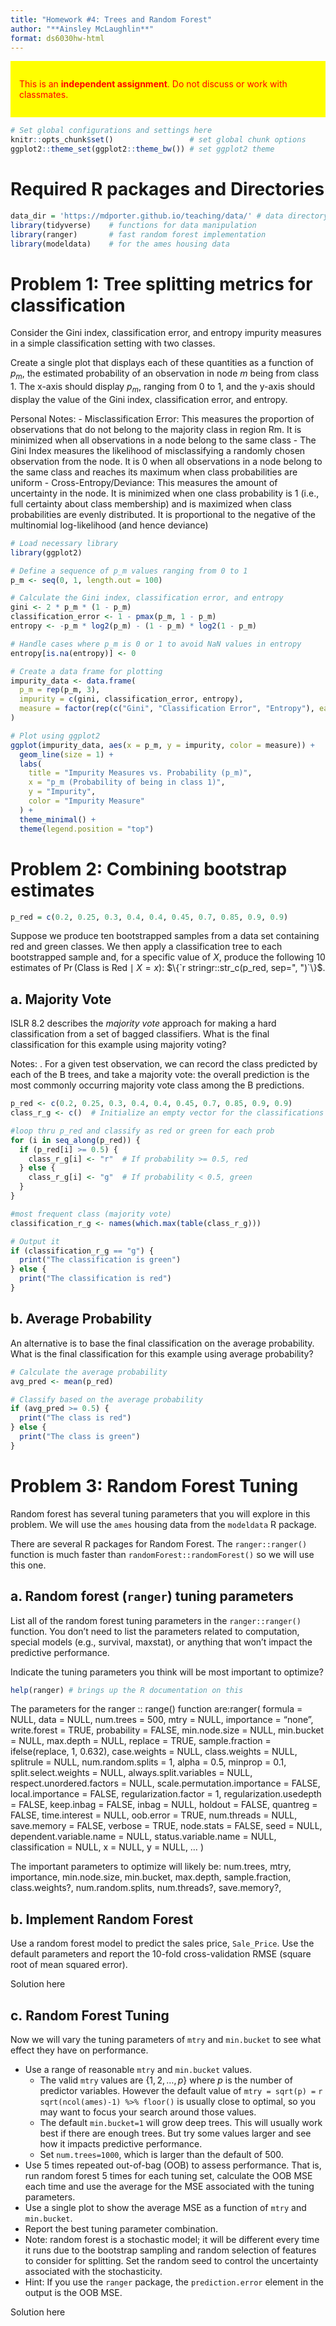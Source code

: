 ```yaml
---
title: "Homework #4: Trees and Random Forest" 
author: "**Ainsley McLaughlin**"
format: ds6030hw-html
---
```


::: {style="background-color:yellow; color:red; display: block; border-color: black; padding:1em"}
This is an **independent assignment**. Do not discuss or work with classmates.
:::

```r
# Set global configurations and settings here
knitr::opts_chunk$set()                 # set global chunk options
ggplot2::theme_set(ggplot2::theme_bw()) # set ggplot2 theme
```

# Required R packages and Directories {.unnumbered .unlisted}

```r
data_dir = 'https://mdporter.github.io/teaching/data/' # data directory
library(tidyverse)    # functions for data manipulation  
library(ranger)       # fast random forest implementation
library(modeldata)    # for the ames housing data
```

# Problem 1: Tree splitting metrics for classification

Consider the Gini index, classification error, and entropy impurity measures in a simple classification setting with two classes. 

Create a single plot that displays each of these quantities as a function of $p_m$, the estimated probability of an observation in node $m$ being from class 1. The x-axis should display $p_m$, ranging from 0 to 1, and the y-axis should display the value of the Gini index, classification error, and entropy.

Personal Notes:
- Misclassification Error: This measures the proportion of observations that do not belong to the
majority class in region Rm. It is minimized when all observations in a node belong to the same class
- The Gini Index measures the likelihood of misclassifying a randomly chosen observation
from the node. It is 0 when all observations in a node belong to the same class and reaches its maximum
when class probabilities are uniform
- Cross-Entropy/Deviance: This measures the amount of uncertainty in the node. It is minimized when
one class probability is 1 (i.e., full certainty about class membership) and is maximized when class
probabilities are evenly distributed. It is proportional to the negative of the multinomial log-likelihood
(and hence deviance)




::: {.callout-note title="Solution"}

```r
# Load necessary library
library(ggplot2)

# Define a sequence of p_m values ranging from 0 to 1
p_m <- seq(0, 1, length.out = 100)

# Calculate the Gini index, classification error, and entropy
gini <- 2 * p_m * (1 - p_m)
classification_error <- 1 - pmax(p_m, 1 - p_m)
entropy <- -p_m * log2(p_m) - (1 - p_m) * log2(1 - p_m)

# Handle cases where p_m is 0 or 1 to avoid NaN values in entropy
entropy[is.na(entropy)] <- 0

# Create a data frame for plotting
impurity_data <- data.frame(
  p_m = rep(p_m, 3),
  impurity = c(gini, classification_error, entropy),
  measure = factor(rep(c("Gini", "Classification Error", "Entropy"), each = 100))
)

# Plot using ggplot2
ggplot(impurity_data, aes(x = p_m, y = impurity, color = measure)) +
  geom_line(size = 1) +
  labs(
    title = "Impurity Measures vs. Probability (p_m)",
    x = "p_m (Probability of being in class 1)",
    y = "Impurity",
    color = "Impurity Measure"
  ) +
  theme_minimal() +
  theme(legend.position = "top")

```

:::

# Problem 2: Combining bootstrap estimates

```r
p_red = c(0.2, 0.25, 0.3, 0.4, 0.4, 0.45, 0.7, 0.85, 0.9, 0.9)
```

Suppose we produce ten bootstrapped samples from a data set containing red and green classes. We then apply a classification tree to each bootstrapped sample and, for a specific value of $X$, produce the following 10 estimates of $\Pr(\text{Class is Red} \mid X=x)$: $\{`r stringr::str_c(p_red, sep=", ")`\}$.

## a. Majority Vote

ISLR 8.2 describes the *majority vote* approach for making a hard classification from a set of bagged classifiers. What is the final classification for this example using majority voting?

Notes: . For a given test observation, we can record the class predicted by each of the B trees, and take a majority vote: the overall prediction is the most commonly occurring majority
vote class among the B predictions.

::: {.callout-note title="Solution"}
```r
p_red <- c(0.2, 0.25, 0.3, 0.4, 0.4, 0.45, 0.7, 0.85, 0.9, 0.9)
class_r_g <- c()  # Initialize an empty vector for the classifications

#loop thru p_red and classify as red or green for each prob
for (i in seq_along(p_red)) {
  if (p_red[i] >= 0.5) {
    class_r_g[i] <- "r"  # If probability >= 0.5, red
  } else {
    class_r_g[i] <- "g"  # If probability < 0.5, green
  }
}

#most frequent class (majority vote)
classification_r_g <- names(which.max(table(class_r_g)))

# Output it
if (classification_r_g == "g") {
  print("The classification is green")
} else {
  print("The classification is red")
}

```
:::

## b. Average Probability

An alternative is to base the final classification on the average probability. What is the final classification for this example using average probability?

::: {.callout-note title="Solution"}
```r
# Calculate the average probability
avg_pred <- mean(p_red)

# Classify based on the average probability
if (avg_pred >= 0.5) {
  print("The class is red")
} else {
  print("The class is green")
}


```
:::


# Problem 3: Random Forest Tuning 

Random forest has several tuning parameters that you will explore in this problem. We will use the `ames` housing data from the `modeldata` R package.

There are several R packages for Random Forest. The `ranger::ranger()` function is much faster than `randomForest::randomForest()` so we will use this one.


## a. Random forest (`ranger`) tuning parameters 

List all of the random forest tuning parameters in the `ranger::ranger()` function. You don't need to list the parameters related to computation, special models (e.g., survival, maxstat), or anything that won't impact the predictive performance. 

Indicate the tuning parameters you think will be most important to optimize? 

::: {.callout-note title="Solution"}
```r
help(ranger) # brings up the R documentation on this
```
The parameters for the ranger :: range() function are:ranger(
  formula = NULL,
  data = NULL,
  num.trees = 500,
  mtry = NULL,
  importance = "none",
  write.forest = TRUE,
  probability = FALSE,
  min.node.size = NULL,
  min.bucket = NULL,
  max.depth = NULL,
  replace = TRUE,
  sample.fraction = ifelse(replace, 1, 0.632),
  case.weights = NULL,
  class.weights = NULL,
  splitrule = NULL,
  num.random.splits = 1,
  alpha = 0.5,
  minprop = 0.1,
  split.select.weights = NULL,
  always.split.variables = NULL,
  respect.unordered.factors = NULL,
  scale.permutation.importance = FALSE,
  local.importance = FALSE,
  regularization.factor = 1,
  regularization.usedepth = FALSE,
  keep.inbag = FALSE,
  inbag = NULL,
  holdout = FALSE,
  quantreg = FALSE,
  time.interest = NULL,
  oob.error = TRUE,
  num.threads = NULL,
  save.memory = FALSE,
  verbose = TRUE,
  node.stats = FALSE,
  seed = NULL,
  dependent.variable.name = NULL,
  status.variable.name = NULL,
  classification = NULL,
  x = NULL,
  y = NULL,
  ...
)

The important parameters to optimize will likely be: num.trees, mtry, importance, min.node.size, min.bucket, max.depth, sample.fraction, class.weights?, num.random.splits, num.threads?, save.memory?, 
:::


## b. Implement Random Forest

Use a random forest model to predict the sales price, `Sale_Price`. Use the default parameters and report the 10-fold cross-validation RMSE (square root of mean squared error). 

::: {.callout-note title="Solution"}
Solution here
:::



## c. Random Forest Tuning

Now we will vary the tuning parameters of `mtry` and `min.bucket` to see what effect they have on performance. 

- Use a range of reasonable `mtry` and `min.bucket` values. 
    - The valid `mtry` values are $\{1,2, \ldots, p\}$ where $p$ is the number of predictor variables. However the default value of `mtry = sqrt(p) =` `r sqrt(ncol(ames)-1) %>% floor()` is usually close to optimal, so you may want to focus your search around those values. 
    - The default `min.bucket=1` will grow deep trees. This will usually work best if there are enough trees. But try some values larger and see how it impacts predictive performance. 
    - Set `num.trees=1000`, which is larger than the default of 500. 
- Use 5 times repeated out-of-bag (OOB) to assess performance. That is, run random forest 5 times for each tuning set, calculate the OOB MSE each time and use the average for the MSE associated with the tuning parameters.
- Use a single plot to show the average MSE as a function of `mtry` and `min.bucket`.
- Report the best tuning parameter combination. 
- Note: random forest is a stochastic model; it will be different every time it runs due to the bootstrap sampling and random selection of features to consider for splitting. Set the random seed to control the uncertainty associated with the stochasticity. 
- Hint: If you use the `ranger` package, the `prediction.error` element in the output is the OOB MSE. 


::: {.callout-note title="Solution"}
Solution here
:::


